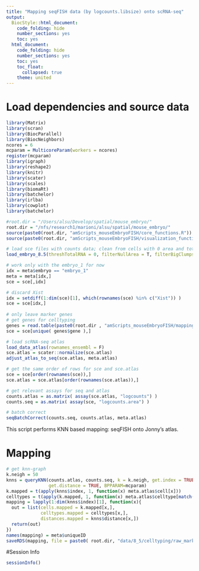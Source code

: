 ```yaml
---
title: "Mapping seqFISH data (by logcounts.libsize) onto scRNA-seq"
output:
  BiocStyle::html_document:
    code_folding: hide
    number_sections: yes
    toc: yes  
  html_document:
    code_folding: hide
    number_sections: yes
    toc: yes
    toc_float:
      collapsed: true
    theme: united
---
```


# Load dependencies and source data

```r

library(Matrix)
library(scran)
library(BiocParallel)
library(BiocNeighbors)
ncores = 6
mcparam = MulticoreParam(workers = ncores)
register(mcparam)
library(igraph)
library(reshape2)
library(knitr)
library(scater)
library(scales)
library(biomaRt)
library(batchelor)
library(irlba)
library(cowplot)
library(batchelor)

#root.dir = "/Users/alsu/Develop/spatial/mouse_embryo/"
root.dir = "/nfs/research1/marioni/alsu/spatial/mouse_embryo/"
source(paste0(root.dir, "amScripts_mouseEmbryoFISH/core_functions.R"))
source(paste0(root.dir, "amScripts_mouseEmbryoFISH/visualization_functions.R"))

# load sce files with counts data; clean from cells with 0 area and total # mRNA < user's threshold 
load_embryo_8.5(threshTotalRNA = 0, filterNullArea = T, filterBigClumps = T, dir = "cluster")

# work only with the embryo_1 for now
idx = meta$embryo == "embryo_1"
meta = meta[idx,]
sce = sce[,idx]

# discard Xist 
idx = setdiff(1:dim(sce)[1], which(rownames(sce) %in% c("Xist")) )
sce = sce[idx,]
  
# only leave marker genes
# get genes for celltyping
genes = read.table(paste0(root.dir , "amScripts_mouseEmbryoFISH/mapping/KNN_based/celltyping/10032020/celltyping_genes_10032020.tab"), header = TRUE, sep = "\t", stringsAsFactors = FALSE, comment.char = "$")
sce = sce[unique( genes$gene ),]

# load scRNA-seq atlas
load_data_atlas(rownames_ensembl = F)
sce.atlas = scater::normalize(sce.atlas)
adjust_atlas_to_seq(sce.atlas, meta.atlas)

# get the same order of rows for sce and sce.atlas
sce = sce[order(rownames(sce)),]
sce.atlas = sce.atlas[order(rownames(sce.atlas)),]

# get relevant assays for seq and atlas
counts.atlas = as.matrix( assay(sce.atlas, "logcounts") )
counts.seq = as.matrix( assay(sce, "logcounts.area") )

# batch correct
seqBatchCorrect(counts.seq, counts.atlas, meta.atlas)

```

This script performs KNN based mapping: seqFISH onto Jonny's atlas.

# Mapping 

```r

# get knn-graph
k.neigh = 50
knns = queryKNN(counts.atlas, counts.seq, k = k.neigh, get.index = TRUE, 
                get.distance = TRUE, BPPARAM=mcparam)
k.mapped = t(apply(knns$index, 1, function(x) meta.atlas$cell[x]))
celltypes = t(apply(k.mapped, 1, function(x) meta.atlas$celltype[match(x, meta.atlas$cell)]))
mapping = lapply(1:dim(knns$index)[1], function(x){
  out = list(cells.mapped = k.mapped[x,],
             celltypes.mapped = celltypes[x,],
             distances.mapped = knns$distance[x,])
  return(out)
})
names(mapping) = meta$uniqueID
saveRDS(mapping, file = paste0( root.dir, "data/8_5/celltyping/raw_markerGenes_wholeAtlas__embryo1.rds"))

```



#Session Info
```r
sessionInfo()
```
